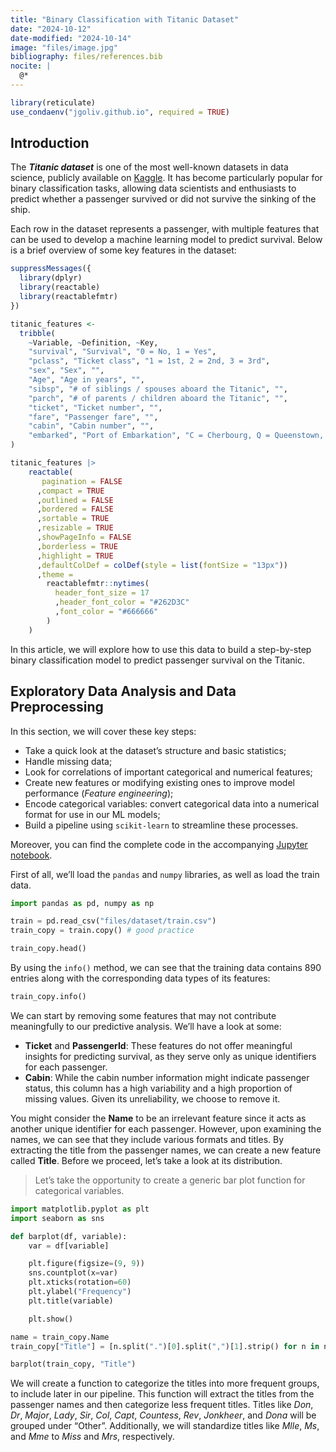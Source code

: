 ```yaml
---
title: "Binary Classification with Titanic Dataset"
date: "2024-10-12"
date-modified: "2024-10-14"
image: "files/image.jpg"
bibliography: files/references.bib
nocite: |
  @*
---
```


```r
library(reticulate)
use_condaenv("jgoliv.github.io", required = TRUE)
```

## Introduction

The ***Titanic dataset*** is one of the most well-known datasets in data science, publicly available on [Kaggle](https://www.kaggle.com/c/titanic). It has become particularly popular for binary classification tasks, allowing data scientists and enthusiasts to predict whether a passenger survived or did not survive the sinking of the ship.

Each row in the dataset represents a passenger, with multiple features that can be used to develop a machine learning model to predict survival. Below is a brief overview of some key features in the dataset:

```r

suppressMessages({
  library(dplyr)
  library(reactable)
  library(reactablefmtr)
})

titanic_features <- 
  tribble(
    ~Variable, ~Definition, ~Key,
    "survival", "Survival", "0 = No, 1 = Yes",
    "pclass", "Ticket class", "1 = 1st, 2 = 2nd, 3 = 3rd",
    "sex", "Sex", "",
    "Age", "Age in years", "",
    "sibsp", "# of siblings / spouses aboard the Titanic", "",
    "parch", "# of parents / children aboard the Titanic", "",
    "ticket", "Ticket number", "",
    "fare", "Passenger fare", "",
    "cabin", "Cabin number", "",
    "embarked", "Port of Embarkation", "C = Cherbourg, Q = Queenstown, S = Southampton"
)

titanic_features |> 
    reactable(
       pagination = FALSE
      ,compact = TRUE
      ,outlined = FALSE
      ,bordered = FALSE
      ,sortable = TRUE
      ,resizable = TRUE
      ,showPageInfo = FALSE
      ,borderless = TRUE
      ,highlight = TRUE
      ,defaultColDef = colDef(style = list(fontSize = "13px"))
      ,theme =
        reactablefmtr::nytimes(
          header_font_size = 17
          ,header_font_color = "#262D3C"
          ,font_color = "#666666"
        )
    )

```

In this article, we will explore how to use this data to build a step-by-step binary classification model to predict passenger survival on the Titanic.

## Exploratory Data Analysis and Data Preprocessing

In this section, we will cover these key steps:

-   Take a quick look at the dataset’s structure and basic statistics;
-   Handle missing data;
-   Look for correlations of important categorical and numerical features;
-   Create new features or modifying existing ones to improve model performance (*Feature engineering*);
-   Encode categorical variables: convert categorical data into a numerical format for use in our ML models;
-   Build a pipeline using `scikit-learn` to streamline these processes.

Moreover, you can find the complete code in the accompanying [Jupyter notebook]().

First of all, we'll load the `pandas` and `numpy` libraries, as well as load the train data.

```python
import pandas as pd, numpy as np

train = pd.read_csv("files/dataset/train.csv")
train_copy = train.copy() # good practice

train_copy.head()
```

By using the `info()` method, we can see that the training data contains 890 entries along with the corresponding data types of its features:

```python
train_copy.info()
```

We can start by removing some features that may not contribute meaningfully to our predictive analysis. We'll have a look at some:

-   **Ticket** and **PassengerId**: These features do not offer meaningful insights for predicting survival, as they serve only as unique identifiers for each passenger.
-   **Cabin**: While the cabin number information might indicate passenger status, this column has a high variability and a high proportion of missing values. Given its unreliability, we choose to remove it.

You might consider the **Name** to be an irrelevant feature since it acts as another unique identifier for each passenger. However, upon examining the names, we can see that they include various formats and titles. By extracting the title from the passenger names, we can create a new feature called **Title**. Before we proceed, let's take a look at its distribution.

> Let's take the opportunity to create a generic bar plot function for categorical variables.

```python
import matplotlib.pyplot as plt
import seaborn as sns

def barplot(df, variable):
    var = df[variable]

    plt.figure(figsize=(9, 9))
    sns.countplot(x=var)
    plt.xticks(rotation=60)
    plt.ylabel("Frequency")
    plt.title(variable)

    plt.show()

```

```python
name = train_copy.Name
train_copy["Title"] = [n.split(".")[0].split(",")[1].strip() for n in name]

barplot(train_copy, "Title")
```

We will create a function to categorize the titles into more frequent groups, to include later in our pipeline. This function will extract the titles from the passenger names and then categorize less frequent titles. Titles like *Don*, *Dr*, *Major*, *Lady*, *Sir*, *Col*, *Capt*, *Countess*, *Rev*, *Jonkheer*, and *Dona* will be grouped under "Other". Additionally, we will standardize titles like *Mlle*, *Ms*, and *Mme* to *Miss* and *Mrs*, respectively.
